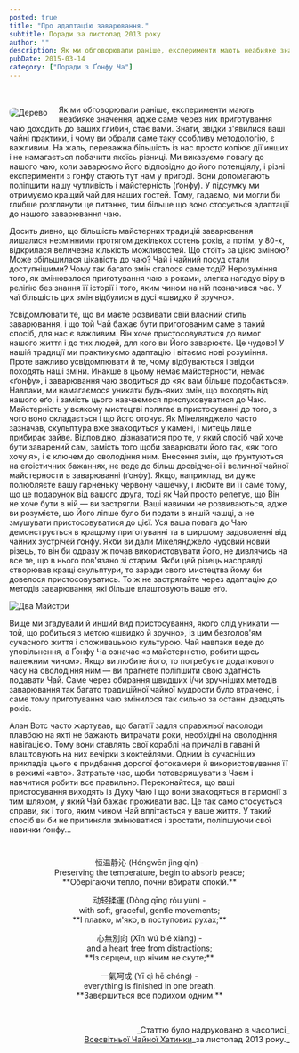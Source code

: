```yaml
---
posted: true
title: "Про адаптацію заварювання."
subtitle: Поради за листопад 2013 року
author: ""
description: Як ми обговорювали раніше, експерименти мають неабияке значення, адже саме через них приготування чаю доходить до ваших глибин, стає вами.
pubDate: 2015-03-14
category: ["Поради з Ґонфу Ча"]
---
```


<p>&nbsp;</p>
<Image class="" style="display: inline; float: left; margin: 5px 20px 10px 0; max-width: 360px; max-height: 230px; border: 1px solid var(--foreground); border-radius: 0.5rem;" src={Image1} alt="Дерево" />
Як ми обговорювали раніше, експерименти мають неабияке значення, адже саме через них приготування чаю доходить до ваших глибин, стає вами. Знати, звідки з'явилися ваші чайні практики, і чому ви обрали саме таку особливу методологію, є важливим. На жаль, переважна більшість із нас просто копіює дії инших і не намагається побачити якоїсь різниці. Ми виказуємо повагу до нашого чаю, коли заварюємо його відповідно до його потенціялу, і різні експерименти з ґонфу стають тут нам у пригоді. Вони допомагають поліпшити нашу чутливість і майстерність (ґонфу). У підсумку ми отримуємо кращий чай для наших гостей. Тому, гадаємо, ми могли би глибше розглянути це питання, тим більше що воно стосується адаптації до нашого заварювання чаю.

Досить дивно, що більшість майстерних традицій заварювання лишалися незмінними протягом декількох сотень років, а потім, у 80-х, відкрилася величезна кількість можливостей. Що стоїть за цією зміною? Може збільшилася цікавість до чаю? Чай і чайний посуд стали доступнішими? Чому так багато змін сталося саме тоді? Нерозуміння того, як змінювалося приготування чаю з роками, злегка нагадує віру в релігію без знання її історії і того, яким чином на ній позначився час. У чаї більшість цих змін відбулися в дусі «швидко й зручно».

Усвідомлювати те, що ви маєте розвивати свій власний стиль заварювання, і що той Чай бажає бути приготованим саме в такий спосіб, для нас є важливим. Він хоче пристосовуватися до вимог нашого життя і до тих людей, для кого ви Його заварюєте. Це чудово! У нашій традиції ми практикуємо адаптацію і вітаємо нові розуміння. Проте важливо усвідомлювати й те, чому відбуваються і звідки походять наші зміни. Инакше в цьому немає майстерности, немає «ґонфу», і заварювання чаю зводиться до «як вам більше подобається». Навпаки, ми намагаємося уникати будь-яких змін, що походять від нашого еґо, і замість цього навчаємося прислуховуватися до Чаю. Майстерність у всякому мистецтві полягає в пристосуванні до того, з чого воно складається і що його оточує. Як Мікелянджело часто зазначав, скульптура вже знаходиться у камені, і митець лише прибирає зайве. Відповідно, дізнаватися про те, у який спосіб чай хоче бути заварений сам, замість того щоби заварювати його так, «як того хочу я», і є ключем до оволодіння ним. Внесення змін, що ґрунтуються на еґоістичних бажаннях, не веде до більш досвідченої і величної чайної майстерности в заварюванні (ґонфу). Якщо, наприклад, ви дуже полюбляєте вашу гарненьку червону чашечку, і любите ви її саме тому, що це подарунок від вашого друга, тоді як Чай просто репетує, що Він не хоче бути в ній — ви застрягли. Ваші навички не розвиваються, адже ви розумієте, що Його ліпше було би подати в иншій чашці, а не змушувати пристосовуватися до цієї. Уся ваша повага до Чаю демонструється в кращому приготуванні та в ширшому задоволенні від чайних зустрічей ґонфу. Якби ви дали Мікелянджело чудовий новий різець, то він би одразу ж почав використовувати його, не дивлячись на все те, що в нього пов'язано зі старим. Якби цей різець насправді створював кращі скульптури, то заради свого мистецтва йому би довелося пристосовуватись. То ж не застрягайте через адаптацію до методів заварювання, які більше влаштовують ваше еґо.

<Image class="float-right" src={Image2} alt="Два Майстри" />

Вище ми згадували й инший вид пристосування, якого слід уникати — той, що робиться з метою «швидко й зручно», із цим безголов'ям сучасного життя і споживацькою культурою. Чай навпаки веде до уповільнення, а Ґонфу Ча означає «з майстерністю, робити щось належним чином». Якщо ви любите його, то потребуєте додаткового часу на оволодіння ним — ви прагнете поліпшити свою здатність подавати Чай. Саме через обирання швидших і/чи зручніших методів заварювання так багато традиційної чайної мудрости було втрачено, і саме тому приготування чаю змінилося так сильно за останні двадцять років.

Алан Вотс часто жартував, що багатії задля справжньої насолоди плавбою на яхті не бажають витрачати роки, необхідні на оволодіння навігацією. Тому вони ставлять свої кораблі на причалі в гавані й влаштовують на них вечірки з коктейлями. Одним із сучасніших прикладів цього є придбання дорогої фотокамери й використовування її в режимі «авто». Затратьте час, щоби потоваришувати з Чаєм і навчитися робити все правильно. Переконайтеся, що ваші пристосування виходять із Духу Чаю і що вони знаходяться в гармонії з тим шляхом, у який Чай бажає проживати вас. Це так само стосується справи, як і того, яким чином Чай вплітається у ваше життя. У такий спосіб ви би не припиняли змінюватися і зростати, поліпшуючи свої навички ґонфу...

<p style="text-align: center; margin-top: 2.5rem;">恒温静沁 (Héngwēn jìng qìn) -<br />Preserving the temperature, begin to absorb peace;<br />**Оберігаючи тепло, почни вбирати спокій.**</p>
<p style="text-align: center;">动轻揉運 (Dòng qīng róu yùn) -<br />with soft, graceful, gentle movements;<br />**І плавко, м'яко, в поступових рухах;**</p>
<p style="text-align: center;">心無別向 (Xīn wú bié xiàng) -<br />and a heart free from distractions;<br />**Із серцем, що нічим не скуте;**</p>
<p style="text-align: center;">一氣呵成 (Yī qì hē chéng) -<br />everything is finished in one breath.<br />**Завершиться все подихом одним.**</p>

<p>&nbsp;</p>
<p align="right" style="font-size: 0.9rem;">_Статтю було надруковано в часописі_<br /><a title="globalteahut.org" href="http://www.globalteahut.org/" target="blank" rel="noopener">Всесвітньої Чайної Хатинки</a>_за листопад 2013 року._</p>